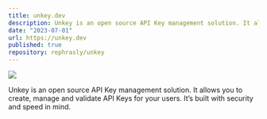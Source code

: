 ```yaml
---
title: unkey.dev
description: Unkey is an open source API Key management solution. It allows you to create, manage and validate API Keys for your users. It’s built with security and speed in mind.
date: "2023-07-01"
url: https://unkey.dev
published: true
repository: rephrasly/unkey
---
```


[![](https://unkey.dev/images/landing/app.png)](https://planetfall.io)

Unkey is an open source API Key management solution. It allows you to create, manage and validate API Keys for your users. It’s built with security and speed in mind.

